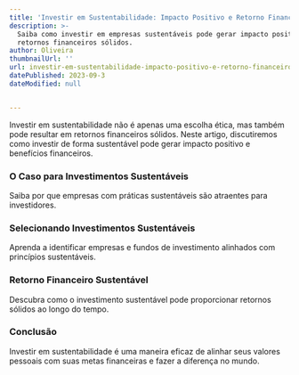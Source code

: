 ```yaml
---
title: 'Investir em Sustentabilidade: Impacto Positivo e Retorno Financeiro'
description: >-
  Saiba como investir em empresas sustentáveis pode gerar impacto positivo e
  retornos financeiros sólidos.
author: Oliveira
thumbnailUrl: ''
url: investir-em-sustentabilidade-impacto-positivo-e-retorno-financeiro
datePublished: 2023-09-3
dateModified: null


---
```


Investir em sustentabilidade não é apenas uma escolha ética, mas também pode resultar em retornos financeiros sólidos. Neste artigo, discutiremos como investir de forma sustentável pode gerar impacto positivo e benefícios financeiros.

### O Caso para Investimentos Sustentáveis

Saiba por que empresas com práticas sustentáveis são atraentes para investidores.

### Selecionando Investimentos Sustentáveis

Aprenda a identificar empresas e fundos de investimento alinhados com princípios sustentáveis.

### Retorno Financeiro Sustentável

Descubra como o investimento sustentável pode proporcionar retornos sólidos ao longo do tempo.

### Conclusão

Investir em sustentabilidade é uma maneira eficaz de alinhar seus valores pessoais com suas metas financeiras e fazer a diferença no mundo.

